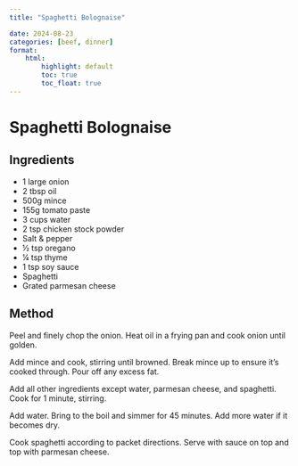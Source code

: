 ```yaml
---
title: "Spaghetti Bolognaise"

date: 2024-08-23
categories: [beef, dinner]
format:
    html:
        highlight: default
        toc: true
        toc_float: true
---
```


# Spaghetti Bolognaise

## Ingredients

- 1 large onion
- 2 tbsp oil
- 500g mince
- 155g tomato paste
- 3 cups water
- 2 tsp chicken stock powder
- Salt & pepper
- &frac12; tsp oregano
- &frac14; tsp thyme
- 1 tsp soy sauce
- Spaghetti
- Grated parmesan cheese

## Method

Peel and finely chop the onion. Heat oil in a frying pan and cook onion until golden.

Add mince and cook, stirring until browned. Break mince up to ensure it’s cooked through. Pour off any excess fat.

Add all other ingredients except water, parmesan cheese, and spaghetti. Cook for 1 minute, stirring.

Add water. Bring to the boil and simmer for 45 minutes. Add more water if it becomes dry.

Cook spaghetti according to packet directions. Serve with sauce on top and top with parmesan cheese.

